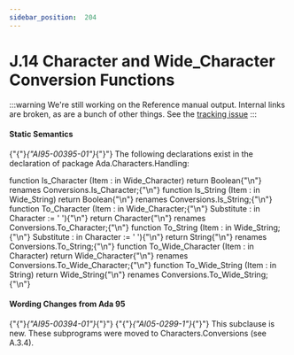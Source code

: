 ---
sidebar_position:  204
---

# J.14  Character and Wide_Character Conversion Functions

:::warning
We're still working on the Reference manual output.  Internal links are broken,
as are a bunch of other things.
See the [tracking issue](https://github.com/ada-lang-io/ada-lang-io/issues/20)
:::



#### Static Semantics

<p>{"{"}<em>{"AI95-00395-01"}</em>{"}"} The following declarations exist in the declaration of package Ada.Characters.Handling:</p>
<CodeBlock>
   function Is_Character (Item : in Wide_Character) return Boolean{"\n"}      renames Conversions.Is_Character;{"\n"}   function Is_String    (Item : in Wide_String)    return Boolean{"\n"}      renames Conversions.Is_String;{"\n"}
</CodeBlock>

<CodeBlock>
   function To_Character (Item       : in Wide_Character;{"\n"}                         Substitute : in Character := ' '){"\n"}                         return Character{"\n"}      renames Conversions.To_Character;{"\n"}
</CodeBlock>

<CodeBlock>
   function To_String    (Item       : in Wide_String;{"\n"}                          Substitute : in Character := ' '){"\n"}                          return String{"\n"}      renames Conversions.To_String;{"\n"}
</CodeBlock>

<CodeBlock>
   function To_Wide_Character (Item : in Character) return Wide_Character{"\n"}      renames Conversions.To_Wide_Character;{"\n"}
</CodeBlock>

<CodeBlock>
   function To_Wide_String    (Item : in String)    return Wide_String{"\n"}      renames Conversions.To_Wide_String;{"\n"}
</CodeBlock>


#### Wording Changes from Ada 95

<p>{"{"}<em>{"AI95-00394-01"}</em>{"}"} {"{"}<em>{"AI05-0299-1"}</em>{"}"} This subclause is new. These subprograms were moved to Characters.Conversions (see A.3.4). </p>
